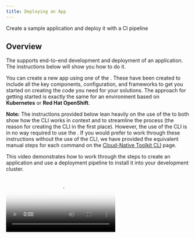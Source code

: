 ```yaml
---
title: Deploying an App
---
```



<PageDescription>

Create a sample application and deploy it with a CI pipeline

</PageDescription>

## Overview

The <Globals name="env" /> supports end-to-end development and deployment of an application. The instructions below
will show you how to do it.

You can create a new app using one of the [<Globals name="templates" />](/starterkits). These have been
created to include all the key components, configuration, and frameworks to get you started on creating the code you
need for your solutions. The approach for getting started is exactly the same for an environment based on
**Kubernetes** or **Red Hat OpenShift**.

**Note:** The instructions provided below lean heavily on the use of the <Globals name="igccli"/> to both show how the
CLI works in context and to streamline the process (the reason for creating the CLI in the first place). However, the
use of the CLI is in no way required to use the <Globals name="shortName"/>. If you would prefer to work through these
instructions without the use of the CLI, we have provided the equivalent manual steps for each command on
the [Cloud-Native Toolkit CLI](/getting-started/cli) page.

This video demonstrates how to work through the steps to create an application and use a deployment pipeline to install
it into your development cluster.

<Video src="/videos/deployapp.m4v" type="video/m4v" poster="/images/poster.png"/>

### Links

<AnchorLinks>
  <AnchorLink to="#1.-log-into-your-development-cluster-from-the-command-line">1. Log into your Development Cluster from the command line</AnchorLink>
  <AnchorLink to="#2.-create-the-development-namespace">2. Create the development namespace</AnchorLink>
  <AnchorLink to="#3.-open-the-developer-dashboard">3. Open the Developer Dashboard</AnchorLink>
  <AnchorLink to="#4.-create-your-app-in-git">4. Create your app in Git</AnchorLink>
  <AnchorLink to="#5.-register-the-application-in-a-devops-pipeline">5. Register the application in a DevOps Pipeline</AnchorLink>
  <AnchorLink to="#6.-view-your-application-pipeline">6. View your application pipeline</AnchorLink>
  <AnchorLink to="#7.-access-the-running-app">7. Access the running app</AnchorLink>
  <AnchorLink to="#8.-locate-the-app-in-the-web-console">8. Locate the app in the Web Console</AnchorLink>
  <AnchorLink to="#9.-clone-your-code">9. Clone your code</AnchorLink>
  <AnchorLink to="#10.-run-the-application locally">10. Run the application locally</AnchorLink>
  <AnchorLink to="#11.-test-the-webhook">11. Test the webhook</AnchorLink>
</AnchorLinks>

## Create an application

### 1. Log into your Development Cluster from the command line

Before starting, make sure you have set up your [development tools](/getting-started/dev-tools-setup).

<Tabs>
<Tab label="Cluster managed by IBM Cloud">

Log into the cluster with `icc [cluster name|cluster nickname]`

</Tab>
<Tab label="OpenShift cluster">

Run `oc login $SERVER -u $OCP_USERNAME -p $OCP_PASSWORD`

</Tab>
</Tabs>

You should now be able to access the OpenShift console:

```shell
oc console
```

<InlineNotification kind="info">

**NOTE**: If your workshop is on Code Ready Workspaces, follow the steps in [Code Ready Workspaces Setup](/getting-started/dev-env-setup#code-ready-workspace) before logging in to the cluster.
The remaining steps assume this step has already been performed. If you stop and then come back later it is a good idea to re-run this step again before proceeding

</InlineNotification>

### 2. Create the development namespace

Before getting started, the development namespace/project needs to be created and prepared for the DevOps pipelines. 
This is something that would typically happen once at the beginning of a project when a development team is formed and 
assigned to the cluster. 

This step copies the common `secrets` and `configMaps` that contain the CI/CD configuration from the `tools` 
namespace into the development namespace/project. This enables the pipelines to reference the values easily for your 
project.

```shell
oc sync ${DEV_NAMESPACE}
```

### 3. Open the Developer Dashboard

The [Developer Dashboard](/getting-started-day-1/dashboard) makes it easy for you to navigate to the tools, including a
section that allows you to select a set of preconfigured [<Globals name="templates" />](/resources/codepatterns-overview) 
that make seeding your development project very easy.

Before starting, open a browser and make sure you are logged into [Github](https://github.com). There are two options
for how to access the dashboard:

<Tabs>
<Tab label="OpenShift console">

Open the Application Launcher dropdown from the top-right and select **Developer Dashboard** 

![Developer Dashboard menu](/images/ocp-console-developer-dashboard.png)

</Tab>
<Tab label="Command line">

```shell
oc dashboard
```

</Tab>
</Tabs>

### 4. Create your app in Git

<InlineNotification kind="warning">

**Warning:** If you are developing on a shared education cluster, you need to make it easy to identify
your app. Please suffix the app name with your initials `{app name}-{your initials}` (e.g.
`stockbffnode-mjp`) and use the **Git Organization** for the shared environment.

**Warning:** Your browser needs to be logged in to your GitHub account for a template to work. If the link from the
tile displays the GitHub 404 page, log in and reload the page.

</InlineNotification>

1. From the Developer Dashboard, click on **<Globals name="templates" />** tab

2. Pick one of the templates that is a good architectural fit for your application and the language and framework that you prefer to work with. For your first application, select the **Typescript Microservice**. This also works well in the Cloud Shell.

    Click on a <Globals name="template" /> **Tile** to create your app github repository from the
    template repository selected. You can also click on the **Git Icon** to browse the source template
    repository and click on the **Template** to create the template.

3. Complete the [GitHub create repository from template](https://help.github.com/en/github/creating-cloning-and-archiving-repositories/creating-a-repository-from-a-template) process.

    **Owner**: Select a valid GitHub organization that you are authorized to create repositories within or the one you were given for the shared cluster (See warning above)

    **Repository name**: Enter a name for your repo. GitHub will help with showing a green tick if it is valid (See warning above)

    **Description**: Describe your app

    Press **Create repository from template**

    ![Template](/images/template.png)

4. The new repository will be created in your selected organization.

## Create the DevOps pipeline

### 5. Register the application in a DevOps Pipeline

<InlineNotification kind="info">

We will be using the `pipeline` command of the IBM Garage Cloud cli to register the DevOps pipeline. The pipeline 
command gives an option for both `Jenkins` and `Tekton`. For more information about working with the different build 
engines, please see [Continuous Integration with Jenkins Guide](/tools/jenkins) and
[Continuous Integration with Tekton Guide](/tools/tekton)

</InlineNotification>

1. Open a browser to the Git repository created in the previous step.

2. Copy the url to the Git repository. For GitHub this is done by pressing the `Code` button and copying the url provided in the `Clone` section.

3. Start the process to create a pipeline.

    ```shell
    oc pipeline ${GIT_URL}
    ```
   
    For example:
    ```shell
    oc pipeline https://github.com/gct-showcase/inventory-svc
    ```

4. For the deployment of your first app with OpenShift select **Tekton** as the CI engine.

5. The first time a pipeline is registered in the namespace, the CLI will ask for a username and **Password**/**Personal Access Token** for the Git repository that will be stored in a secret named `git-credentials`.

    **Username**: Enter your GitHub user id

    **Personal Access Token**: Paste your GitHub personal access token

6. When registering a `Tekton` pipeline, the CLI will attempt to determine the runtime used by the repository that was provided and filter the available pipelines. If only one matches then it will be automatically selected. If it cannot find a match or there is more than one match then you will be prompted to select the pipeline.

7. When registering a `Tekton` pipeline, the CLI also reads the available parameters from the pipeline and generates prompts for input. In this case, the option of scanning the built image for vulnerabilities is the only options. The scan is performed by the Vulnerability Advisor if you are using IBM Image Registry or by [Trivy](https://github.com/aquasecurity/trivy) if another image registry is used. This scan is performed in "scan" stage of pipeline after "img-release" stage.
    ```shell
    ? scan-image: Enable the pipeline to scan the image for vulnerabilities?(Y/n)
    ```

8. To skip the scan, you have type "n" (No).Otherwise, type "y" (Yes) for performing Vulnerability Scanning on the image.

9. After the pipeline has been created,the command will set up a webhook from the Git host to the pipeline event listener.

    **Note:** if the webhook registration step fails, it is likely because the Git credentials are incorrect or do not have enough permission in the repository. 

10. When the command is completed it will present options for next steps. You can use the Tekton cli commands to inspect the pipeline run that has been created and tail the log and/or navigate to the provided url to see the pipeline running from the OpenShift console.

### 6. View your application pipeline

The steps to view your registered pipeline will vary based on type of pipeline (`Jenkins` or `Tekton`) and container platform version.

<Accordion>
<AccordionItem title="Tekton" open="true">

<Tabs>
<Tab label="OpenShift 4.x">

1. Open the OpenShift Web Console

    ```shell script
    oc console
    ```

    **OR**

    ![IBM Cloud console](./images/openshiftconsole.png)

2. From menu on the left switch to the **Developer** mode

3. Select _dev_ project that was used for the application pipeline registration

4. In the left menu, select *Pipelines*

You will see your application DevOps pipeline now starting to build and once completed will look like the image below.

![OpenShift](./images/tektonpipeline.png)

</Tab>
<Tab label="Kubernetes">

1. Open the Developer Dashboard

    ```shell script
    kubectl dashboard
    ```

2. Select the `Tekton` tile to launch the Tekton UI

3. Select your development project

</Tab>
</Tabs>

</AccordionItem>
<AccordionItem title="Jenkins">

<Tabs>
<Tab label="OpenShift 4.x">

1. Open the OpenShift Web Console

    ```shell script
    oc console
    ```

    **OR**

    ![IBM Cloud console](./images/openshiftconsole.png)

2. From the left-hand menu, select `Builds` -> `Build Configs`

3. Select your project from the drop-down menu at the top

4. The registered pipeline should appear in the list

</Tab>
<Tab label="Kubernetes">

1. Run the command `oc dashboard` in your terminal to open your [<Globals name="dashboard" />](/getting-started-day-1/dashboard)
2. Select the Jenkins tool to open the Jenkins dashboard
3. Run the command `kubectl credentials` in your terminal to get the list of logins for the tools
4. Use the Jenkins userid and password to log into the Jenkins dashboard

Wait for the pipeline stages to start building. Once the stages have completed, you will see a view similar to the one below.

![Jenkins Pipeline](./images/pipeline.png)

</Tab>
</Tabs>

</AccordionItem>

</Accordion>

### 7. Access the running app

Once the pipeline has completed successfully, the app will be deployed into the namespace used when
registering the pipeline. To validate the app is running follow these steps:

**Note:** Be sure the namespace context is set correctly before running the following commands

1. Retrieve the app ingress endpoint using commands below in your terminal.

    ```shell
    oc endpoints
    ```

2. From the endpoints listed, select the URL for the repo that was just deployed and press **Enter** to open that URL in a web browser. Validate the application is working as expected.

### 8. Locate the app in the web console

The build pipeline is configured to build the source code from the Git repository into a container image. This
image is stored in the [Image Registry](/learning/intermediate). After that, the image is deployed into the
same namespace/project within the development cluster where the pipeline ran and validated for its health. The steps
below will walk through locating the installed application within the Web Console.

<Tabs>
<Tab label="OpenShift 4.x">

1. Open the **OpenShift web console**
   
    ```shell
    oc console
    ```

2. Change to the **Developer** view
3. Click on **Topology** menu
4. Click on your application deployment in the topology view
5. Click on the **Overview** tab
6. Increase the number of running pods to 2 pods
7. Click on the **Resources** tab to view the list of pods
8. Click on **View Logs** link to view the logs from each pod
9. You can see the running state of your application

![Pods on OpenShift](images/topology.png)

</Tab>

<Tab label="Kubernetes">

1. Open the **Kubernetes Dashboard**

    ```shell
    kubectl console
    ```

2. Change to the namespace from `default` to either `dev` or the namespace you used to deploy your app
3. Click on **Deployments**
4. You should see the deployment of your application
5. Click on your application , and the corresponding **Replica Set**
6. Try scaling the application, click on **Scale** in the header, change number of pods to 2 and click **OK**
7. Click on one of the `pod` instances
8. Click on **Logs**
9. You can see the running state of your application
10. Navigate around the console to understand where your deployment, service and pods are running

![Pods on IKS](images/podsiks.png)

</Tab>
</Tabs>

<InlineNotification kind="success">

**Success:** You now have your application running inside your development cluster and being delivered using a Tekton based CI pipeline. This is the beginning of the developer journey with IBM Cloud.

</InlineNotification>

Having reached this point, we recommend you repeat the process a few more
 times using different **Code Patterns** templates and explore the **Developer** view in OpenShift to get familiar with it.

## Run the application locally

### 9. Clone your code to you local machine

1. Open a browser to the Git repository created in the previous step.

2. Copy the url to the Git repository. For GitHub this is done by pressing the `Code` button and copying the url provided in the `Clone` section.

3. Clone the repository using the url from the terminal.
   
    ```shell
    git clone ${GIT_URL}
    ```
   
    For example:

   ```shell
   git clone https://github.com/gct-showcase/inventory-svc
   ```

4. You will be required to enter your **GitHub User ID** and use your **Git Hub Personal Access Token** as your password. This will complete the clone of your git repository.

5. Change into the cloned directory
   
    ```shell
    cd stockbffnode
    ```

### 10. Run the application locally

Most developers like to run the code natively in local development environment. To do so, follow the instructions listed in the **README.md** file to run the code locally.
You may be required to install a specific runtime like **Java**, **Node** or **Go**.

1. If you want to quickly access your git repo you can run a helper command to open the git webpage.
  
    ```shell
    oc git
    ``` 

2. From inside the folder where the code was cloned from GitHub, run the following command to install the Node.js dependencies.
  
    ```
    npm install
    ```

- Run the following command to start the application.
    ```
    npm run start
    ```

<Tabs>

<Tab label="Cloud Shell">

- To view the running app click on the **Eye Icon** on the top right and select the port `3000` this will open a browser tab and display the running app on that port.

  ![View App](./images/viewapp.png)

</Tab>

<Tab label="Cloud Ready Workspaces">

![CRW Open Link](./images/crwopenlink.png)


- Click on open link


![CRW Open App](./images/crwopenapp.png)


- To view this application in new tab click top right corner arrow icon

</Tab>

<Tab label="Desktop/Laptop">
- Open a browser to `http://localhost:3000/api-docs/`
</Tab>

</Tabs>

- You can try out the sample API that is provided with this **Code Pattern**

- You can now add new features and function from inside the Cloud Shell and experiment with your code before you push any changes back to git.

### 11. Test the webhook

1.  Go to your cloned git project and navigate to <i>chart/base</i> directory.
    
    ```shell
    cd stockbffnode
    cd chart/base
    ```
    
2. Open the file `Chart.yaml` in edit mode and change the `description` field's value from "A Helm chart for Kubernetes" to "A Helm chart for [yourprojectName]"
3. Save the edits
4. Push the changes back to your repository
   
    ```shell
    git add .
    git commit -m "Update application name"
    git push
    ```
   
5. As soon as you push your code changes successfully, the webhook will trigger a new pipeline run for your project in your namespace in OCP.
  
    **Note:** if the webhook registration step fails, the git push will not trigger the pipeline.
